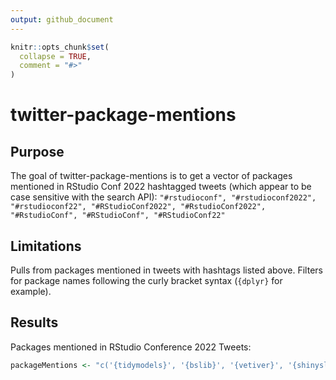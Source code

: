 ```yaml
---
output: github_document
---
```


<!-- README.md is generated from README.Rmd. Please edit that file -->

```r
knitr::opts_chunk$set(
  collapse = TRUE,
  comment = "#>"
)
```

# twitter-package-mentions

<!-- badges: start -->
<!-- badges: end -->
## Purpose

The goal of twitter-package-mentions is to get a vector of packages mentioned in RStudio Conf 2022 hashtagged tweets (which appear to be case sensitive with the search API): `"#rstudioconf", "#rstudioconf2022", "#rstudioconf22", "#RStudioConf2022", "#RstudioConf2022", "#RstudioConf", "#RStudioConf", "#RStudioConf22"`

## Limitations
Pulls from packages mentioned in tweets with hashtags listed above. Filters for package names following the curly bracket syntax (`{dplyr}` for example).

## Results
Packages mentioned in RStudio Conference 2022 Tweets:

```r
packageMentions <- "c('{tidymodels}', '{bslib}', '{vetiver}', '{shinyslack}', '{lubridate}', '{ggtrace}', '{ggdist}', '{shinytest2}', '{Tplyr}', '{rtweet}', '{shinyuieditor}', '{leafdown}', '{rmarkdown}', '{patchwork}', '{tidyclust}', '{annotater}', '{gridlayout}', '{spatialsample}', '{geoarrow}', '{sfdep}', '{spdep}', '{nara}', '{eventloop}', '{audio}', '{dm}', '{renv}', '{golem}', '{rhino}', '{dbcooper}', '{ggnewscale}', '{ggplot2}', '{positron}', '{gt}', '{clock}', '{tidyowl}', '{shiny}', '{designer}', '{future}', '{WebR}', '{knitr}', '{httr2}', '{elevators}', '{scales}', '{ggirl}', '{funspotr}', '{workboots}', '{tsbox}', '{constructive}', '{usethis}', '{tidytext}', '{galah}', '{bs4Dash}')"
```

